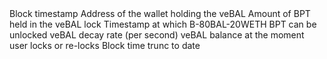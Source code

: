 <ParamField path="block_number">

</ParamField>
<ParamField path="block_time">

</ParamField>
<ParamField path="block_timestamp">
Block timestamp
</ParamField>
<ParamField path="wallet_address">
Address of the wallet holding the veBAL
</ParamField>
<ParamField path="bpt_balance">
Amount of BPT held in the veBAL lock
</ParamField>
<ParamField path="unlocked_at">
Timestamp at which B-80BAL-20WETH BPT can be unlocked
</ParamField>
<ParamField path="slope">
veBAL decay rate (per second)
</ParamField>
<ParamField path="bias">
veBAL balance at the moment user locks or re-locks
</ParamField>
<ParamField path="block_date">
Block time trunc to date
</ParamField>
